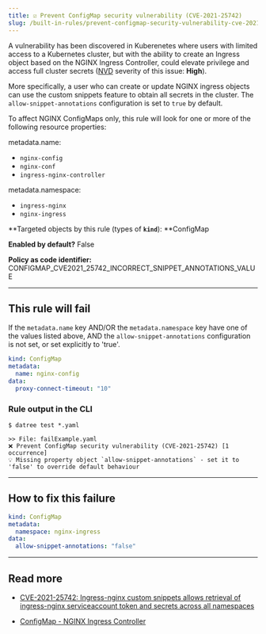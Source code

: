 ```yaml
---
title: ☑️ Prevent ConfigMap security vulnerability (CVE-2021-25742)
slug: /built-in-rules/prevent-configmap-security-vulnerability-cve-2021-25742
---
```


A vulnerability has been discovered in Kuberenetes where users with limited access to a Kubernetes cluster, but with the ability to create an Ingress object based on the NGINX Ingress Controller, could elevate privilege and access full cluster secrets ([NVD](https://nvd.nist.gov/vuln/detail/CVE-2021-25742) severity of this issue: **High**).

More specifically, a user who can create or update NGINX ingress objects can use the custom snippets feature to obtain all secrets in the cluster. The `allow-snippet-annotations` configuration is set to `true` by default.

To affect NGINX ConfigMaps only, this rule will look for one or more of the following resource properties:  

metadata.name:
  * `nginx-config`
  * `nginx-conf`
  * `ingress-nginx-controller`

metadata.namespace:
  * `ingress-nginx`
  * `nginx-ingress`

**Targeted objects by this rule (types of **`kind`**): **ConfigMap

**Enabled by default?** False

**Policy as code identifier:** CONFIGMAP_CVE2021_25742_INCORRECT_SNIPPET_ANNOTATIONS_VALUE

---

## This rule will fail

If the `metadata.name` key AND/OR the `metadata.namespace` key have one of the values listed above, AND the `allow-snippet-annotations` configuration is not set, or set explicitly to 'true'.

```yaml
kind: ConfigMap
metadata:
  name: nginx-config
data:
  proxy-connect-timeout: "10"
```

### Rule output in the CLI

```terminal
$ datree test *.yaml

>> File: failExample.yaml
❌ Prevent ConfigMap security vulnerability (CVE-2021-25742) [1 occurrence]
💡 Missing property object `allow-snippet-annotations` - set it to 'false' to override default behaviour
```

---

## How to fix this failure

```yaml
kind: ConfigMap
metadata:
  namespace: nginx-ingress
data:
  allow-snippet-annotations: "false"
```

---

## Read more[](https://www.datree.io/resources/kubernetes-configuration-mistakes#anchor3)

- [CVE-2021-25742: Ingress-nginx custom snippets allows retrieval of ingress-nginx serviceaccount token and secrets across all namespaces](https://github.com/kubernetes/ingress-nginx/issues/7837)

- [ConfigMap - NGINX Ingress Controller](https://kubernetes.github.io/ingress-nginx/user-guide/nginx-configuration/configmap/#allow-snippet-annotations)

